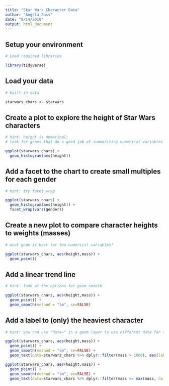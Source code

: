 ```yaml
---
title: "Star Wars Character Data"
author: "Angela Zoss"
date: "8/14/2019"
output: html_document
---
```


## Setup your environment

```r

# Load required libraries

library(tidyverse)

```

## Load your data

```r

# built-in data

starwars_chars <- starwars

```

## Create a plot to explore the height of Star Wars characters

```r

# hint: height is numerical; 
# look for geoms that do a good job of summarizing numerical variables

ggplot(starwars_chars) +
  geom_histogram(aes(height))

```

## Add a facet to the chart to create small multiples for each gender

```r

# hint: try facet_wrap

ggplot(starwars_chars) +
  geom_histogram(aes(height)) + 
  facet_wrap(vars(gender))

```

## Create a new plot to compare character heights to weights (masses)

```r

# what geom is best for two numerical variables?

ggplot(starwars_chars, aes(height,mass)) +
  geom_point()

```

## Add a linear trend line

```r

# hint: look at the options for geom_smooth

ggplot(starwars_chars, aes(height,mass)) +
  geom_point() +
  geom_smooth(method = "lm", se=FALSE)

```


## Add a label to (only) the heaviest character

```r

# hint: you can use "data=" in a geom layer to use different data for that layer 

ggplot(starwars_chars, aes(height,mass)) +
  geom_point() +
  geom_smooth(method = "lm", se=FALSE) + 
  geom_text(data=starwars_chars %>% dplyr::filter(mass > 1000), aes(label=name), nudge_y = -50)

ggplot(starwars_chars, aes(height,mass)) +
  geom_point() +
  geom_smooth(method = "lm", se=FALSE) + 
  geom_text(data=starwars_chars %>% dplyr::filter(mass == max(mass, na.rm=T)), aes(label=name), nudge_y = -50)

```

